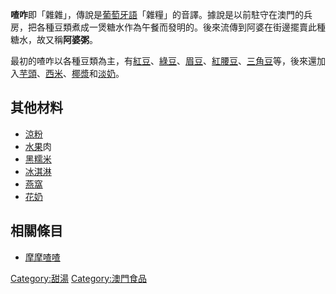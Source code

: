 {{unreferenced|time=2015-04-22T05:20:28+00:00}}
'''喳咋'''即「雜雜」，傳說是[[葡萄牙語|葡萄牙語]]「雜糧」的音譯。據說是以前駐守在澳門的兵房，把各種豆類煮成一煲糖水作為午餐而發明的。後來流傳到阿婆在街邊擺賣此種糖水，故又稱'''阿婆粥'''。

最初的喳咋以各種豆類為主，有[[紅豆|紅豆]]、[[綠豆|綠豆]]、[[眉豆|眉豆]]、[[紅腰豆|紅腰豆]]、[[三角豆|三角豆]]等，後來還加入[[芋頭|芋頭]]、[[西米|西米]]、[[椰漿|椰漿]]和[[淡奶|淡奶]]。

==其他材料==

*[[涼粉|涼粉]]
*[[水果|水果]]肉
*[[黑糯米|黑糯米]]
*[[冰淇淋|冰淇淋]]
*[[燕窩|燕窩]]
*[[花奶|花奶]]

==相關條目==
*[[摩摩喳喳|摩摩喳喳]]

{{Dessert-stub}}
{{Category:紅豆}}
[[Category:甜湯|Category:甜湯]]
[[Category:澳門食品|Category:澳門食品]]